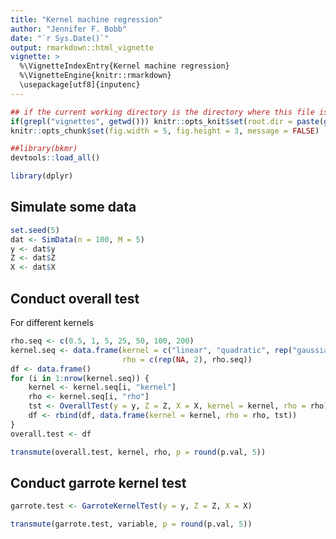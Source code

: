 ```yaml
---
title: "Kernel machine regression"
author: "Jennifer F. Bobb"
date: "`r Sys.Date()`"
output: rmarkdown::html_vignette
vignette: >
  %\VignetteIndexEntry{Kernel machine regression}
  %\VignetteEngine{knitr::rmarkdown}
  \usepackage[utf8]{inputenc}
---
```


```r
## if the current working directory is the directory where this file is located rather than the project directory, set the working directory to the project directory
if(grepl("vignettes", getwd())) knitr::opts_knit$set(root.dir = paste(getwd(), "..", sep = "/"))
knitr::opts_chunk$set(fig.width = 5, fig.height = 3, message = FALSE)
```

```r
##library(bkmr)
devtools::load_all()
```

```r
library(dplyr)
```


## Simulate some data

```r
set.seed(5)
dat <- SimData(n = 100, M = 5)
y <- dat$y
Z <- dat$Z
X <- dat$X
```

## Conduct overall test

For different kernels
```r
rho.seq <- c(0.5, 1, 5, 25, 50, 100, 200)
kernel.seq <- data.frame(kernel = c("linear", "quadratic", rep("gaussian", length(rho.seq))), 
                         rho = c(rep(NA, 2), rho.seq))
df <- data.frame()
for (i in 1:nrow(kernel.seq)) {
    kernel <- kernel.seq[i, "kernel"]
    rho <- kernel.seq[i, "rho"]
    tst <- OverallTest(y = y, Z = Z, X = X, kernel = kernel, rho = rho)
    df <- rbind(df, data.frame(kernel = kernel, rho = rho, tst))
}
overall.test <- df
```

```r
transmute(overall.test, kernel, rho, p = round(p.val, 5))
```

## Conduct garrote kernel test

```r
garrote.test <- GarroteKernelTest(y = y, Z = Z, X = X)
```

```r
transmute(garrote.test, variable, p = round(p.val, 5))
```






